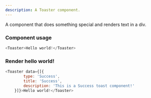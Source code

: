 ```yaml
---
description: A Toaster component.
---
```



A component that does something special and renders text in a div.

### Component usage
```js
<Toaster>Hello world!</Toaster>
```

### Render hello world!

```js live
<Toaster data={[{
		type: 'Success',
		title: 'Success',
		description: 'This is a Success toast component!'
	}]}>Hello world!</Toaster>
```
